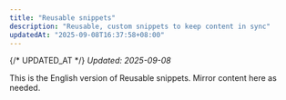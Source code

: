 ```yaml
---
title: "Reusable snippets"
description: "Reusable, custom snippets to keep content in sync"
updatedAt: "2025-09-08T16:37:58+08:00"
---
```

{/* UPDATED_AT */}
_Updated: 2025-09-08_

This is the English version of Reusable snippets. Mirror content here as needed.

